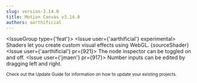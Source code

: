 ```yaml
---
slug: version-3.14.0
title: Motion Canvas v3.14.0
authors: aarthificial
---
```



<IssueGroup type={'feat'}>
  <Issue user={'aarthificial'} experimental>
    <Link to="/docs/shaders">Shaders</Link> let you create custom visual effects
    using WebGL.
    <PR id={929} />
    <PR id={920} />
    <Fiddle
      mode="preview"
      ratio="3"
      className="margin-top--sm margin-bottom--sm"
    >
      {sourceShader}
    </Fiddle>
  </Issue>
  <Issue user={'aarthificial'} pr={921}>
    The node inspector can be toggled on and off.
  </Issue>
  <Issue user={'jmaen'} pr={917}>
    Number inputs can be edited by dragging left and right.
  </Issue>
</IssueGroup>

<small>
  Check out <Link to="/docs/updating">the Update Guide</Link> for information on
  how to update your existing projects.
</small>
